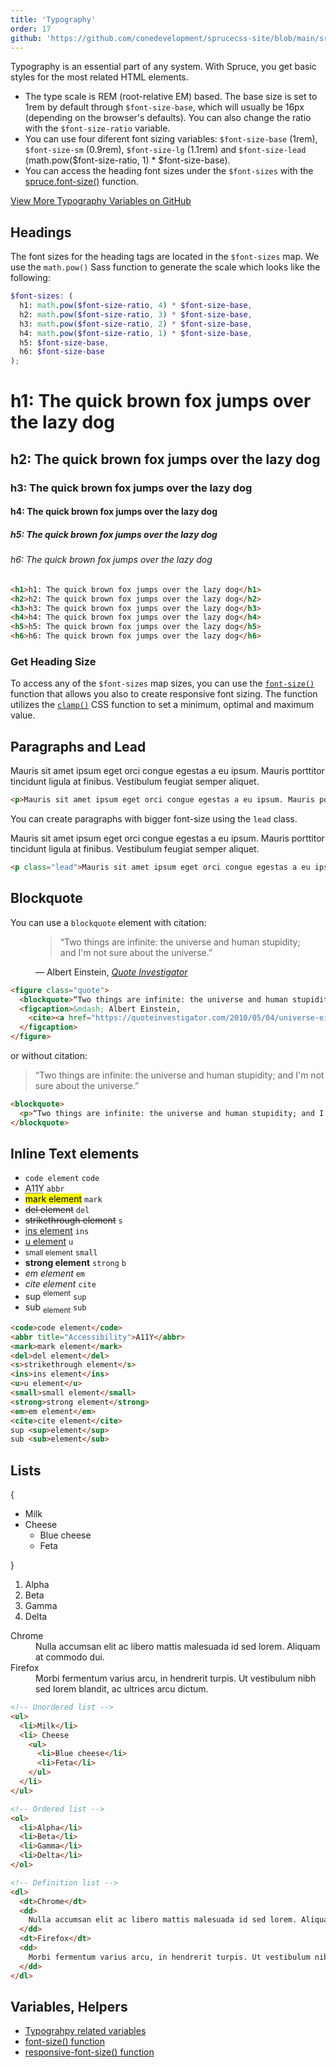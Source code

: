 ```yaml
---
title: 'Typography'
order: 17
github: 'https://github.com/conedevelopment/sprucecss-site/blob/main/src/docs/elements/typography.mdx'
---
```


<p className="lead">Typography is an essential part of any system. With Spruce, you get basic styles for the most related HTML elements.</p>

- The type scale is REM (root-relative EM) based. The base size is set to 1rem by default through `$font-size-base`, which will usually be 16px (depending on the browser's defaults). You can also change the ratio with the `$font-size-ratio` variable.
- You can use four diferent font sizing variables: `$font-size-base` (1rem), `$font-size-sm` (0.9rem), `$font-size-lg` (1.1rem) and `$font-size-lead` (math.pow($font-size-ratio, 1) * $font-size-base).
- You can access the heading font sizes under the `$font-sizes` with the [spruce.font-size()](/docs/sass/functions#font-size) function.

[View More Typography Variables on GitHub](https://github.com/conedevelopment/sprucecss/blob/main/scss/config/_typography.scss)

## Headings

The font sizes for the heading tags are located in the `$font-sizes` map. We use the `math.pow()` Sass function to generate the scale which looks like the following:

```scss
$font-sizes: (
  h1: math.pow($font-size-ratio, 4) * $font-size-base,
  h2: math.pow($font-size-ratio, 3) * $font-size-base,
  h3: math.pow($font-size-ratio, 2) * $font-size-base,
  h4: math.pow($font-size-ratio, 1) * $font-size-base,
  h5: $font-size-base,
  h6: $font-size-base
);
```

<Preview>
  <h1 className="preview-heading">h1: The quick brown fox jumps over the lazy dog</h1>
  <h2 className="preview-heading">h2: The quick brown fox jumps over the lazy dog</h2>
  <h3 className="preview-heading">h3: The quick brown fox jumps over the lazy dog</h3>
  <h4 className="preview-heading">h4: The quick brown fox jumps over the lazy dog</h4>
  <h5 className="preview-heading">h5: The quick brown fox jumps over the lazy dog</h5>
  <h6 className="preview-heading">h6: The quick brown fox jumps over the lazy dog</h6>
</Preview>

```html
<h1>h1: The quick brown fox jumps over the lazy dog</h1>
<h2>h2: The quick brown fox jumps over the lazy dog</h2>
<h3>h3: The quick brown fox jumps over the lazy dog</h3>
<h4>h4: The quick brown fox jumps over the lazy dog</h4>
<h5>h5: The quick brown fox jumps over the lazy dog</h5>
<h6>h6: The quick brown fox jumps over the lazy dog</h6>
```

### Get Heading Size

To access any of the `$font-sizes` map sizes, you can use the <code><a href="/docs/sass/functions#font-size">font-size()</a></code> function that allows you also to create responsive font sizing. The function utilizes the <code><a href="https://developer.mozilla.org/en-US/docs/Web/CSS/clamp">clamp()</a></code> CSS function to set a minimum, optimal and maximum value.

## Paragraphs and Lead

<Preview>
  <p>Mauris sit amet ipsum eget orci congue egestas a eu ipsum. Mauris porttitor tincidunt ligula at finibus. Vestibulum feugiat semper aliquet.</p>
</Preview>

```html
<p>Mauris sit amet ipsum eget orci congue egestas a eu ipsum. Mauris porttitor tincidunt ligula at finibus. Vestibulum feugiat semper aliquet.</p>
```

You can create paragraphs with bigger font-size using the `lead` class.

<Preview>
  <p class="lead">Mauris sit amet ipsum eget orci congue egestas a eu ipsum. Mauris porttitor tincidunt ligula at finibus. Vestibulum feugiat semper aliquet.</p>
</Preview>

```html
<p class="lead">Mauris sit amet ipsum eget orci congue egestas a eu ipsum. Mauris porttitor tincidunt ligula at finibus. Vestibulum feugiat semper aliquet.</p>
```

## Blockquote

You can use a `blockquote` element with citation:

<Preview>
  <figure class="quote">
    <blockquote>“Two things are infinite: the universe and human stupidity; and I'm not sure about the universe.”</blockquote>
    <figcaption>
      &mdash; Albert Einstein, <cite><a href="https://quoteinvestigator.com/2010/05/04/universe-einstein/">Quote Investigator</a></cite>
    </figcaption>
  </figure>
</Preview>

```html
<figure class="quote">
  <blockquote>“Two things are infinite: the universe and human stupidity; and I'm not sure about the universe.”</blockquote>
  <figcaption>&mdash; Albert Einstein,
    <cite><a href="https://quoteinvestigator.com/2010/05/04/universe-einstein/">Quote Investigator</a></cite>
  </figcaption>
</figure>
```

or without citation:

<Preview>
  <blockquote>
    <p>“Two things are infinite: the universe and human stupidity; and I'm not sure about the universe.”</p>
  </blockquote>
</Preview>

```html
<blockquote>
  <p>“Two things are infinite: the universe and human stupidity; and I'm not sure about the universe.”</p>
</blockquote>
```

## Inline Text elements

<Preview>
  <ul class="inline-text-element-list">
    <li><code>code element</code> <code>code</code></li>
    <li><abbr title="Accessibility">A11Y</abbr> <code>abbr</code></li>
    <li><mark>mark element</mark> <code>mark</code></li>
    <li><del>del element</del> <code>del</code></li>
    <li><s>strikethrough element</s> <code>s</code></li>
    <li><ins>ins element</ins> <code>ins</code></li>
    <li><u>u element</u> <code>u</code></li>
    <li><small>small element</small> <code>small</code></li>
    <li><strong>strong element</strong> <code>strong</code> <code>b</code></li>
    <li><em>em element</em> <code>em</code></li>
    <li><cite>cite element</cite> <code>cite</code></li>
    <li>sup <sup>element</sup> <code>sup</code></li>
    <li>sub <sub>element</sub> <code>sub</code></li>
  </ul>
</Preview>

```html
<code>code element</code>
<abbr title="Accessibility">A11Y</abbr>
<mark>mark element</mark>
<del>del element</del>
<s>strikethrough element</s>
<ins>ins element</ins>
<u>u element</u>
<small>small element</small>
<strong>strong element</strong>
<em>em element</em>
<cite>cite element</cite>
sup <sup>element</sup>
sub <sub>element</sub>
```

## Lists

<Preview>
{
<ul>
  <li>Milk</li>
  <li>Cheese
    <ul>
      <li>Blue cheese</li>
      <li>Feta</li>
    </ul>
  </li>
</ul>
}
<ol>
  <li>Alpha</li>
  <li>Beta</li>
  <li>Gamma</li>
  <li>Delta</li>
</ol>

<dl>
  <dt>Chrome</dt>
  <dd>
    Nulla accumsan elit ac libero mattis malesuada id sed lorem. Aliquam at commodo dui.
  </dd>
  <dt>Firefox</dt>
  <dd>
    Morbi fermentum varius arcu, in hendrerit turpis. Ut vestibulum nibh sed lorem blandit, ac ultrices arcu dictum.
  </dd>
</dl>
</Preview>

```html
<!-- Unordered list -->
<ul>
  <li>Milk</li>
  <li> Cheese
    <ul>
      <li>Blue cheese</li>
      <li>Feta</li>
    </ul>
  </li>
</ul>

<!-- Ordered list -->
<ol>
  <li>Alpha</li>
  <li>Beta</li>
  <li>Gamma</li>
  <li>Delta</li>
</ol>

<!-- Definition list -->
<dl>
  <dt>Chrome</dt>
  <dd>
    Nulla accumsan elit ac libero mattis malesuada id sed lorem. Aliquam at commodo dui.
  </dd>
  <dt>Firefox</dt>
  <dd>
    Morbi fermentum varius arcu, in hendrerit turpis. Ut vestibulum nibh sed lorem blandit, ac ultrices arcu dictum.
  </dd>
</dl>

```

## Variables, Helpers

- [Typograhpy related variables](/docs/sass/variables/#typography)
- [font-size() function](/docs/sass/functions/#font-size)
- [responsive-font-size() function](/docs/sass/functions/#responsive-font-size)

